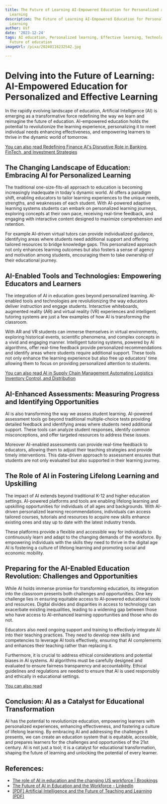 ```yaml
---
title: The Future of Learning AI-Empowered Education for Personalized and Effective
  Learning
description: The Future of Learning AI-Empowered Education for Personalized and Effective
  Learning
author: Usf
date: '2023-12-24'
tags: AI education, Personalized learning, Effective learning, Technology in education,
  Future of education
imageUrl: /pixa/20240116232542.jpg

---
```

# Delving into  the Future of Learning:  AI-Empowered Education for  Personalized and Effective Learning

In  the rapidly evolving landscape of education, Artificial Intelligence (AI) is emerging  as a transformative force  redefining the way we learn and reimagine the future of education. AI-empowered education holds the potential to revolutionize the learning experience, personalizing it to meet individual  needs enhancing effectiveness, and empowering learners to thrive  in the dynamic world of  tomorrow.

[You can also read Redefining Finance AI's Disruptive Role in Banking, FinTech, and Investment Strategies](Redefining%20Finance%20AI%27s%20Disruptive%20Role%20in%20Banking%2C%20FinTech%2C%20and%20Investment%20Strategies)


##  The Changing  Landscape of Education: Embracing AI for Personalized Learning

The traditional one-size-fits-all approach to education is becoming  increasingly inadequate in today's dynamic world. AI offers a  paradigm shift, enabling educators to tailor learning experiences to the unique needs, strengths, and weaknesses of each student. With  AI-powered adaptive learning systems students can embark on personalized learning journeys, exploring concepts at their own pace, receiving real-time feedback, and engaging with interactive content designed to maximize comprehension and retention.

For example AI-driven virtual tutors can  provide individualized guidance, identifying areas where students need additional support and offering tailored resources to  bridge knowledge gaps. This personalized approach not only enhances learning  outcomes but also fosters a sense of agency and motivation among students,  encouraging them to take ownership of their educational journey.

## AI-Enabled  Tools and Technologies: Empowering Educators and Learners

The integration of AI in education goes  beyond  personalized learning. AI-enabled tools and technologies are revolutionizing the  way  educators deliver instruction and engage students. Interactive whiteboards, augmented reality (AR) and  virtual reality (VR) experiences and intelligent tutoring systems are just a few examples of  how AI is transforming the  classroom.

With  AR and VR students can immerse themselves in virtual environments, exploring historical events, scientific phenomena, and complex concepts in a vivid and engaging manner. Intelligent tutoring systems, powered by AI algorithms, offer real-time  feedback provide personalized recommendations and identify areas where students require additional support. These tools not only enhance  the learning experience but also free up educators' time allowing them to  focus on providing personalized attention to students.

[You  can  also read AI  in Supply Chain Management Automating Logistics Inventory Control, and Distribution](AI%20in%20Supply%20Chain%20Management%20Automating%20Logistics%2C%20Inventory%20Control%2C%20and%20Distribution)


## AI-Enhanced Assessments: Measuring Progress  and Identifying Opportunities

AI is also transforming the  way we assess student learning. AI-powered assessment tools go beyond traditional multiple-choice tests  providing detailed feedback  and identifying areas  where students need additional support. These tools can analyze student responses,  identify common  misconceptions, and offer targeted resources to address these issues.

Moreover AI-enabled assessments can provide real-time feedback to educators,  allowing them to adjust their teaching strategies and provide timely interventions.  This data-driven approach to assessment ensures that students are not only evaluated but  also supported in their learning journey.

## The Role of AI in Fostering Lifelong Learning and Upskilling

The  impact of  AI extends beyond traditional K-12 and higher education settings. AI-powered platforms and tools are enabling lifelong learning and upskilling opportunities for individuals of all ages and backgrounds. With AI-driven personalized learning recommendations, individuals can access  tailored courses, tutorials and resources to  acquire new skills enhance existing  ones  and stay up to date with the latest industry trends.

These platforms provide a flexible  and accessible way for individuals to continuously learn  and  adapt to the changing demands of the workforce. By empowering individuals with the skills they need to thrive in  the digital age AI is fostering a culture  of lifelong learning and promoting social and economic mobility.

## Preparing for the AI-Enabled Education Revolution: Challenges and Opportunities

While AI  holds immense  promise for transforming education, its integration into the classroom presents  both challenges and  opportunities. One key challenge lies in ensuring equitable access to AI-powered educational tools and resources. Digital divides and disparities in access to technology can exacerbate existing inequalities, leading  to a widening gap between those who have access to AI-enhanced learning opportunities  and those who do not.

Educators also need  ongoing support and training to effectively integrate AI into their teaching practices. They need to develop  new skills and competencies  to leverage  AI tools  effectively, ensuring that AI complements and enhances their teaching rather than replacing it.

Furthermore, it  is crucial to address ethical considerations and potential biases in AI systems. AI algorithms must  be carefully  designed and  evaluated to ensure fairness transparency and accountability.  Ethical guidelines and regulations are needed to ensure that AI is  used responsibly and ethically in educational settings.

[You can also read ]()


##  Conclusion: AI as a  Catalyst for Educational Transformation

AI has the potential to revolutionize education, empowering learners with personalized experiences, enhancing effectiveness, and fostering  a culture of lifelong learning. By embracing AI and addressing  the challenges it  presents, we can create an  education system that is equitable, accessible, and  prepares learners for the  challenges and opportunities of the 21st century. AI is not just a tool; it is a catalyst for educational transformation, shaping the future of learning and unlocking the  potential of every learner.

## References:
- [The role of AI in education and the changing US workforce | Brookings](https://www.brookings.edu/articles/the-role-of-ai-in-education-and-the-changing-u-s-workforce/)
- [The Future of AI in Education and the Workforce - LinkedIn](https://www.linkedin.com/pulse/future-ai-education-workforce-learning-curve-southafrica)
- [[PDF] Artificial Intelligence and the Future of Teaching and Learning (PDF)](https://www2.ed.gov/documents/ai-report/ai-report.pdf)
